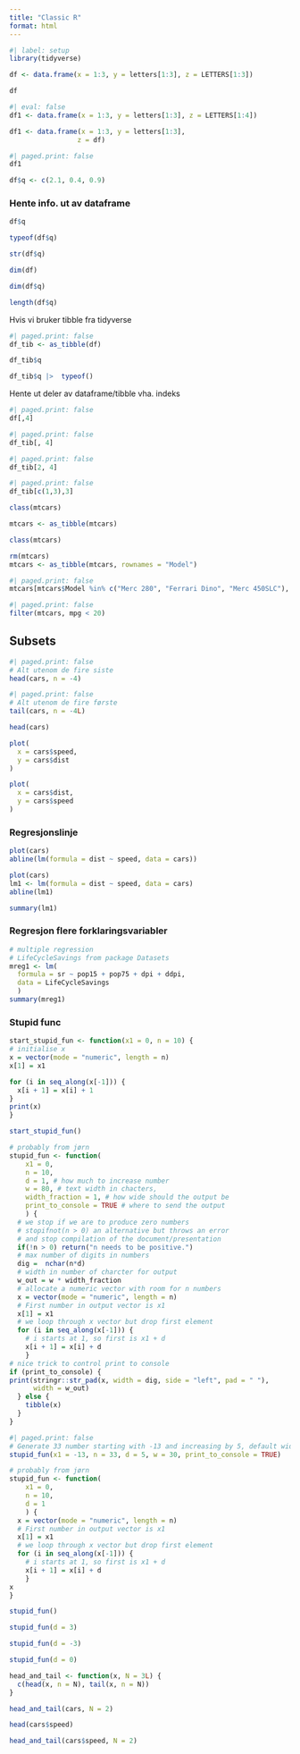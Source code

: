 ```yaml
---
title: "Classic R"
format: html
---
```


```r
#| label: setup
library(tidyverse)
```


```r
df <- data.frame(x = 1:3, y = letters[1:3], z = LETTERS[1:3])
```


```r
df
```

```r
#| eval: false
df1 <- data.frame(x = 1:3, y = letters[1:3], z = LETTERS[1:4])
```

```r
df1 <- data.frame(x = 1:3, y = letters[1:3], 
                 z = df)
```

```r
#| paged.print: false
df1
```

```r
df$q <- c(2.1, 0.4, 0.9)
```

### Hente info. ut av dataframe

```r
df$q
```

```r
typeof(df$q)
```

```r
str(df$q)
```

```r
dim(df)
```

```r
dim(df$q)
```

```r
length(df$q)
```

Hvis vi bruker tibble fra tidyverse

```r
#| paged.print: false
df_tib <- as_tibble(df)
```

```r
df_tib$q
```

```r
df_tib$q |>  typeof()
```

Hente ut deler av dataframe/tibble vha. indeks

```r
#| paged.print: false
df[,4]
```

```r
#| paged.print: false
df_tib[, 4]
```

```r
#| paged.print: false
df_tib[2, 4]
```

```r
#| paged.print: false
df_tib[c(1,3),3]
```

```r
class(mtcars)
```


```r
mtcars <- as_tibble(mtcars)
```

```r
class(mtcars)
```

```r
rm(mtcars)
mtcars <- as_tibble(mtcars, rownames = "Model")
```

```r
#| paged.print: false
mtcars[mtcars$Model %in% c("Merc 280", "Ferrari Dino", "Merc 450SLC"), names(mtcars) %in% c("Model", "mpg",  "wt")]
```

```r
#| paged.print: false
filter(mtcars, mpg < 20)
```

## Subsets

```r
#| paged.print: false
# Alt utenom de fire siste
head(cars, n = -4)
```
```r
#| paged.print: false
# Alt utenom de fire første
tail(cars, n = -4L)
```

```r
head(cars)
```

```r
plot(
  x = cars$speed,
  y = cars$dist
)
```

```r
plot(
  x = cars$dist,
  y = cars$speed
)
```
### Regresjonslinje

```r
plot(cars)
abline(lm(formula = dist ~ speed, data = cars))
```

```r
plot(cars)
lm1 <- lm(formula = dist ~ speed, data = cars)
abline(lm1)
```

```r
summary(lm1)
```

### Regresjon flere forklaringsvariabler

```r
# multiple regression
# LifeCycleSavings from package Datasets
mreg1 <- lm(
  formula = sr ~ pop15 + pop75 + dpi + ddpi, 
  data = LifeCycleSavings
  )
summary(mreg1)
```

### Stupid func

```r
start_stupid_fun <- function(x1 = 0, n = 10) {
# initialise x
x = vector(mode = "numeric", length = n)
x[1] = x1

for (i in seq_along(x[-1])) {
  x[i + 1] = x[i] + 1
}
print(x)
}

```

```r
start_stupid_fun()
```

```r
# probably from jørn
stupid_fun <- function(
    x1 = 0, 
    n = 10, 
    d = 1, # how much to increase number
    w = 80, # text width in chacters,
    width_fraction = 1, # how wide should the output be
    print_to_console = TRUE # where to send the output
    ) {
  # we stop if we are to produce zero numbers
  # stopifnot(n > 0) an alternative but throws an error
  # and stop compilation of the document/presentation
  if(!n > 0) return("n needs to be positive.")
  # max number of digits in numbers
  dig =  nchar(n*d)
  # width in number of charcter for output
  w_out = w * width_fraction
  # allocate a numeric vector with room for n numbers
  x = vector(mode = "numeric", length = n)
  # First number in output vector is x1
  x[1] = x1
  # we loop through x vector but drop first element
  for (i in seq_along(x[-1])) {
    # i starts at 1, so first is x1 + d
    x[i + 1] = x[i] + d
    }
# nice trick to control print to console
if (print_to_console) {
print(stringr::str_pad(x, width = dig, side = "left", pad = " "),
      width = w_out)
  } else {
    tibble(x)
  }
}
```

```r
#| paged.print: false
# Generate 33 number starting with -13 and increasing by 5, default width
stupid_fun(x1 = -13, n = 33, d = 5, w = 30, print_to_console = TRUE)
```

```r
# probably from jørn
stupid_fun <- function(
    x1 = 0, 
    n = 10, 
    d = 1
    ) {
  x = vector(mode = "numeric", length = n)
  # First number in output vector is x1
  x[1] = x1
  # we loop through x vector but drop first element
  for (i in seq_along(x[-1])) {
    # i starts at 1, so first is x1 + d
    x[i + 1] = x[i] + d
    }
x
}
```

```r
stupid_fun()
```

```r
stupid_fun(d = 3)
```

```r
stupid_fun(d = -3)
```

```r
stupid_fun(d = 0)
```

```r
head_and_tail <- function(x, N = 3L) {
  c(head(x, n = N), tail(x, n = N))
}
```

```r
head_and_tail(cars, N = 2)
```

```r
head(cars$speed)
```

```r
head_and_tail(cars$speed, N = 2)
```

